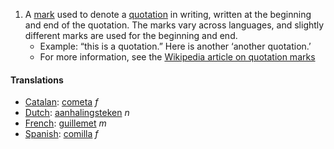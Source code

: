 #A [[mark]] used to denote a [[quotation]] in writing, written at the beginning and end of the quotation. The marks vary across languages, and slightly different marks are used for the beginning and end.
#*Example: &#8220;this is a quotation.&#8221; Here is another &#8216;another quotation.&#8217;
#*For more information, see the [[en:Quotation_mark|Wikipedia article on quotation marks]]

====Translations====
*[[Catalan]]: [[cometa]] ''f''
*[[Dutch]]: [[aanhalingsteken]] ''n''
*[[French]]: [[guillemet]] ''m''
*[[Spanish]]: [[comilla]] ''f''